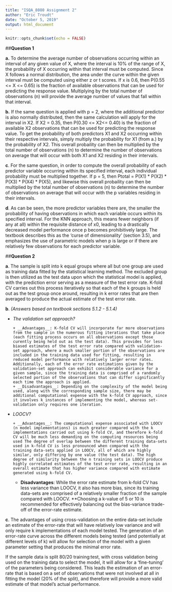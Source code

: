 ```yaml
---
title: "ISQA_8080 Assignment 2"
author: "Eric Troudt"
date: "October 5, 2019"
output: html_document
---
```


```r
knitr::opts_chunk$set(echo = FALSE)
```

##__Question 1__

**a.** To determine the average number of observations occurring within an interval of any given value of X, where the interval is 10% of the range of X, the probability of X occurring within that interval must be computed. Since X follows a normal distribution, the area under the curve within the given interval must be computed using either z or t scores. If x is 0.6, then P(0.55 <= X <= 0.65) is the fraction of available observations that can be used for predicting the response value. Multiplying by the total number of observations (n) will provide the average number of values that fall within that interval. 

**b.** If the same question is applied with p = 2, where the additional predictor is also normally distributed, then the same calculation will apply for the interval in X2. If X2 = 0.35, then P(0.30 <= X2<= 0.40) is the fraction of available X2 observations that can be used for predicting the response value. To get the probability of both predictors X1 and X2 occurring within their respective intervals, simply multiply the probability for X1 (from a.) by the probability of X2. This overall probaility can then be multiplied by the total number of observations (n) to determine the number of observations on average that will occur with both X1 and X2 residing in their intervals.

**c**. For the same question, in order to compute the overall probability of each predictor variable occurring within its specified interval, each individual probability must be multiplied together. If p = 5, then Ptotal = P(X1) * P(X2) * P(X3) * P(X4) * P(X5), and likewise this overall probaility can then be multiplied by the total number of observations (n) to determine the number of observations on average that will occur with the p variables residing in their intervals.

**d**. As can be seen, the more predictor variables there are, the smaller the probability of having observations in which each variable occurs within its specified interval. For the KNN approach, this means fewer neighbors (if any at all) within the requisite distance of x0, leading to a drastically decreased model performance once p becomes prohibitively large. The textbook describes this as the ‘curse of dimensionality’ (section 3.5), and emphasizes the use of parametric models when p is large or if there are relatively few observations for each predictor variable.

##__Question 2__

**a**. The sample is split into k equal groups where all but one group are used as training data fitted by the statistical learning method. The excluded group is then utilized as the test data upon which the statistical model is applied, with the prediction error serving as a measure of the test error rate. K-fold CV carries out this process iteratively so that each of the k groups is held out as the test group once around, resulting in k error rates that are then averaged to produce the actual estimate of the test error rate.

**b**. _(Answers based on textbook sections 5.1.2 - 5.1.4)_
  
* *The validation set approach?* 
	  
	  + __Advantages__: K-fold CV will incorporate far more observations from the sample in the numerous fitting iterations that take place (each fitting process occurs on all observations except those curently being held out as the test data). This provides for less biased estimates of the test error rate compared with validation-set approach, where a much smaller portion of the observations are included in the training data used for fitting, resulting in reduced model performance with relatively larger error rates. Additionally, each of the error rate estimations given by the validation-set approach can exhibit considerable variance for a given sample, since the training data is comprised of a randomly selected portion of the observations that can differ significantly each time the approach is applied.
	  + __Disadvantages__: Depending on the complexity of the model being used, along with the corresponding sample size, there may be additional computational expense with the k-fold CV approach, since it involves k instances of implementing the model, whereas set-validation only requires one iteration.     
	  
* *LOOCV?*   
	
	  + __Advantages__: The computational expense associated with LOOCV (n model implementations) is much greater compared with the k implementations carried out using k-fold CV, and therefore k-fold CV will be much less demanding on the computing resources being used The degree of overlap between the different training data-sets used in k-fold CV is less pronounced when compared with the training data-sets applied in LOOCV, all of which are highly similar, only differing by one value (the test data). The high degree of similarity between the n training sets in LOOCV produce highly correlated estimates of the test error rate, resulting in an overall estimate that has higher variance compared with estimate generated using k-fold CV.
    + __Disadvantages__:
	While the error rate estimate from k-fold CV has less variance than LOOCV, it also has more bias, since its training data-sets are comprised of a relatively smaller fraction of the sample compared with LOOCV. 
**Choosing a k-value of 5 or 10 is recommended for effectively balancing out the bias-variance trade-off of the error-rate estimate.

**c**.
The advantages of using cross-validation on the entire data-set include an estimate of the error-rate that will have relatively low variance and will only require k implementations of each model tested. The generation of an error-rate curve across the different models being tested (and potentially at different levels of k) will allow for selection of the model with a given parameter setting that produces the minimal error rate.

If the sample data is split 80/20 training:test, with cross validation being used on the training data to select the model, it will allow for a ‘fine-tuning’ of the parameters being considered. This leads the estimation of an error-rate that is based on a set of observations that were not involved at all in fitting the model (20% of the split), and therefore will provide a more valid estimate of that model's actual performance. 